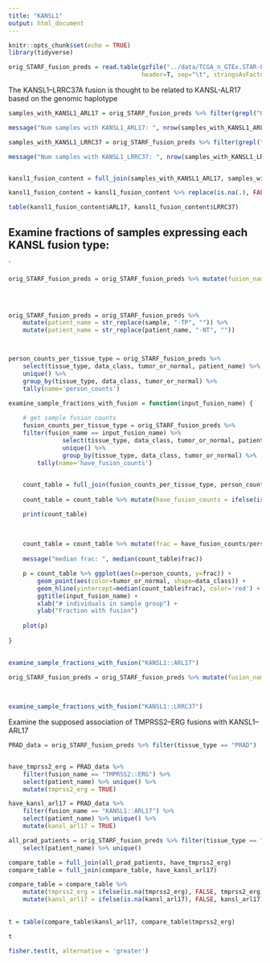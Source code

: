 ```yaml
---
title: "KANSL1"
output: html_document
---
```


```r
knitr::opts_chunk$set(echo = TRUE)
library(tidyverse)
```


```r
orig_STARF_fusion_preds = read.table(gzfile("../data/TCGA_n_GTEx.STAR-Fusion.v1.7.fusion_preds.decorated.tsv.gz"), 
                                     header=T, sep="\t", stringsAsFactors = F)

```


The KANSL1--LRRC37A fusion is thought to be related to KANSL-ALR17 based on the genomic haplotype

```r

samples_with_KANSL1_ARL17 = orig_STARF_fusion_preds %>% filter(grepl("KANSL1::ARL17", fusion_name)) %>% select(sample) %>% unique() %>% mutate(ARL17=TRUE)

message("Num samples with KANSL1_ARL17: ", nrow(samples_with_KANSL1_ARL17))

samples_with_KANSL1_LRRC37 = orig_STARF_fusion_preds %>% filter(grepl("KANSL1::LRRC37", fusion_name)) %>% select(sample) %>% unique() %>% mutate(LRRC37 = TRUE)

message("Num samples with KANSL1_LRRC37: ", nrow(samples_with_KANSL1_LRRC37))


kansl1_fusion_content = full_join(samples_with_KANSL1_ARL17, samples_with_KANSL1_LRRC37)

kansl1_fusion_content = kansl1_fusion_content %>% replace(is.na(.), FALSE)

table(kansl1_fusion_content$ARL17, kansl1_fusion_content$LRRC37)


```


## Examine fractions of samples expressing each KANSL fusion type:


`

```r

orig_STARF_fusion_preds = orig_STARF_fusion_preds %>% mutate(fusion_name = ifelse(grepl("KANSL1::ARL17", fusion_name),
                                                                                  "KANSL1::ARL17",
                                                                                  fusion_name))


orig_STARF_fusion_preds = orig_STARF_fusion_preds %>% 
    mutate(patient_name = str_replace(sample, "-TP", "")) %>%
    mutate(patient_name = str_replace(patient_name, "-NT", ""))



person_counts_per_tissue_type = orig_STARF_fusion_preds %>% 
    select(tissue_type, data_class, tumor_or_normal, patient_name) %>% 
    unique() %>% 
    group_by(tissue_type, data_class, tumor_or_normal) %>% 
    tally(name='person_counts')

```


```r

examine_sample_fractions_with_fusion = function(input_fusion_name) {
    
    # get sample fusion counts
    fusion_counts_per_tissue_type = orig_STARF_fusion_preds %>% 
    filter(fusion_name == input_fusion_name) %>% 
               select(tissue_type, data_class, tumor_or_normal, patient_name) %>% 
               unique() %>% 
               group_by(tissue_type, data_class, tumor_or_normal) %>% 
        tally(name='have_fusion_counts')
    

    count_table = full_join(fusion_counts_per_tissue_type, person_counts_per_tissue_type)
    
    count_table = count_table %>% mutate(have_fusion_counts = ifelse(is.na(have_fusion_counts), 0, have_fusion_counts))

    print(count_table)
    
   
    
    count_table = count_table %>% mutate(frac = have_fusion_counts/person_counts)
    
    message("median frac: ", median(count_table$frac))

    p = count_table %>% ggplot(aes(x=person_counts, y=frac)) + 
        geom_point(aes(color=tumor_or_normal, shape=data_class)) +       
        geom_hline(yintercept=median(count_table$frac), color='red') +
        ggtitle(input_fusion_name) +
        xlab("# individuals in sample group") +
        ylab("Fraction with fusion")
    
    plot(p)
    
}
                       
```


```r

examine_sample_fractions_with_fusion("KANSL1::ARL17")


```



```r

orig_STARF_fusion_preds = orig_STARF_fusion_preds %>% mutate(fusion_name = ifelse(grepl("KANSL1::LRRC37", fusion_name),
                                                                                  "KANSL1::LRRC37",
                                                                                  fusion_name))


```

```r

examine_sample_fractions_with_fusion("KANSL1::LRRC37")


```



Examine the supposed association of TMPRSS2--ERG fusions with KANSL1--ARL17

```r

PRAD_data = orig_STARF_fusion_preds %>% filter(tissue_type == "PRAD") 


have_tmprss2_erg = PRAD_data %>%
    filter(fusion_name == "TMPRSS2::ERG") %>% 
    select(patient_name) %>% unique() %>%
    mutate(tmprss2_erg = TRUE)

have_kansl_arl17 = PRAD_data %>%
    filter(fusion_name == "KANSL1::ARL17") %>% 
    select(patient_name) %>% unique() %>%
    mutate(kansl_arl17 = TRUE)

all_prad_patients = orig_STARF_fusion_preds %>% filter(tissue_type == "PRAD") %>%
    select(patient_name) %>% unique()

compare_table = full_join(all_prad_patients, have_tmprss2_erg)
compare_table = full_join(compare_table, have_kansl_arl17)

compare_table = compare_table %>% 
    mutate(tmprss2_erg = ifelse(is.na(tmprss2_erg), FALSE, tmprss2_erg)) %>%
    mutate(kansl_arl17 = ifelse(is.na(kansl_arl17), FALSE, kansl_arl17))
    
  
t = table(compare_table$kansl_arl17, compare_table$tmprss2_erg)

t

fisher.test(t, alternative = 'greater')

```





